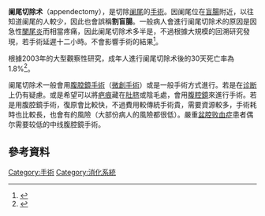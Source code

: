 {{not|割闌尾計畫}}
{{Infobox medical intervention |
  Name        = 阑尾切除术 |
  Image       = Blinddarm-01.jpg |
  Caption     = 進行中的阑尾切除术 |
  ICD10       = 0DTJ?ZZ |
  ICD9        = {{ICD9proc|47.0}} |
  MeshID      = D001062 |
  MedlinePlus = 002921 |
  OtherCodes  = |
}}
'''阑尾切除术'''（appendectomy），是切除[[阑尾|阑尾]]的[[手術|手術]]。因阑尾位在[[盲腸|盲腸]]附近，以往知道阑尾的人較少，因此也會誤稱'''割盲腸'''。一般病人會進行阑尾切除术的原因是因急性[[闌尾炎|闌尾炎]]而相當疼痛，因此阑尾切除术多半是{{le|緊急醫療|Emergency medicine|急症}}，不過根據大規模的回溯研究發現，若手術延遲十二小時。不會影響手術的結果<ref>{{cite news|last1=Bankhead|first1=Charles|title=No Risk from Delayed Appendectomy|url=http://www.medpagetoday.com/Surgery/GeneralSurgery/22310|work=Medpage Today|date=21 September 2010|accessdate=2016-06-25|archive-date=2016-06-04|archive-url=https://web.archive.org/web/20160604162335/http://www.medpagetoday.com/Surgery/GeneralSurgery/22310|dead-url=no}}</ref>。

根據2003年的大型觀察性研究，成年人進行阑尾切除术後的30天死亡率為1.8%<ref name="Margenthaler">{{cite journal
| title =Risk Factors for Adverse Outcomes After the Surgical Treatment of Appendicitis in Adults
| journal =Ann. Surg.
| date =Jul 2003
| authors =Julie A. Margenthaler, Walter E. Longo, Katherine S. Virgo
| volume =238
| issue =1
| pages =59–66.
| url =http://www.ncbi.nlm.nih.gov/pmc/articles/PMC1422654/
| doi =10.1097/01.SLA.0000074961.50020.f8
| pmid =12832966
| pmc =1422654
| display-authors =etal
| access-date =2016-06-25
| archive-date =2019-03-01
| archive-url =https://web.archive.org/web/20190301053912/https://www.ncbi.nlm.nih.gov/pmc/articles/PMC1422654/
| dead-url =no
}}</ref>。

阑尾切除术一般會用[[腹腔鏡手術|腹腔鏡手術]]（[[微創手術|微創手術]]）或是一般手術方式進行。若是在[[诊断|诊断]]上仍有疑慮。或是希望可以將[[疤痕|疤痕]]藏在[[肚脐|肚脐]]或陰毛處，會用[[腹腔鏡|腹腔鏡]]來進行手術。若是用腹腔鏡手術，復原會比較快，不過費用較傳統手術貴，需要資源較多，手術耗時也比較長，也會有{{le|氣腹|pneumoperitoneum}}的風險（大部份病人的風險都很低）。嚴重[[盆腔|盆腔]][[败血症|败血症]]患者偶尔需要较低的中线腹腔鏡手術。

== 參考資料 ==
{{Reflist}}

{{醫學小作品}}

[[Category:手術|Category:手術]]
[[Category:消化系統|Category:消化系統]]